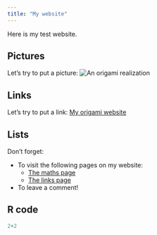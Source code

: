 ```yaml
---
title: "My website"
---
```


Here is my test website.

## Pictures

Let's try to put a picture:
![An origami realization](P1030058.JPG)


## Links

Let's try to put a link:
[My origami website](https://origamilea.wordpress.com)


## Lists

Don't forget:

* To visit the following pages on my website:
    + [The maths page](https://origamilea.wordpress.com/category/mathematiques/)
    + [The links page](https://origamilea.wordpress.com/category/liens/)
* To leave a comment!


## R code

```r
2+2
```


